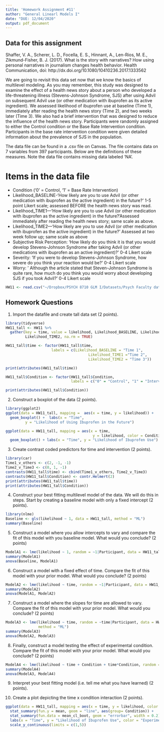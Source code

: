 ```yaml
---
title: 'Homework Assignment #11'
author: "General Linearl Models I"
date: "DUE: 12/04/2020"
output: pdf_document
---
```

## Data for this assignment
 
Shaffer, V. A., Scherer, L. D., Focella, E. S., Hinnant, A., Len-Rios, M. E., Zikmund-Fisher, B. J. (2017). What is the story with narratives? How using personal narratives in journalism changes health behavior. Health Communication, doi: http://dx.doi.org/10.1080/10410236.2017.1333562 


We are going to revisit this data set now that we know the basics of multilevel modeling. As you may remember, this study was designed to examine the effect of a health news story about a person who developed a life-threatening illness (Stevens-Johnson Syndrome, SJS) after using Advil on subsequent Advil use (or other medication with ibuprofen as its active ingredient). We assessed likelihood of ibuprofen use at baseline (Time 1), immediately after reading the health news story (Time 2), and two weeks later (Time 3). We also had a brief intervention that was designed to reduce the influence of the health news story. Participants were randomly assigned to either the Control condition or the Base Rate Intervention condition. Participants in the base rate intervention condition were given detailed information about the prevalence of SJS in the population.

The data file can be found in a .csv file on Canvas. The file contains data on 7 variables from 397 participants. Below are the definitions of these measures. Note the data file contains missing data labeled ‘NA’.

# Items in the data file
* Condition ('0' = Control, '1' = Base Rate Intervention)
* Likelihood_BASELINE-‘How likely are you to use Advil (or other medication with ibuprofen as the active ingredient) in the future?’ 1-5 point Likert scale; assessed BEFORE the health news story was read. 
* Likelihood_TIME1—‘How likely are you to use Advil (or other medication with ibuprofen as the active ingredient) in the future?’Assessed immediately after reading the health news story; same scale as above. 
*	Likelihood_TIME2—‘How likely are you to use Advil (or other medication with ibuprofen as the active ingredient) in the future?’ Assessed at two week follow up; same scale as above
* Subjective Risk Perception: 'How likely do you think it is that you would develop Stevens-Johnson Syndrome after taking Advil (or other medications with ibuprofen as an active ingredient)?' 0-4 Likert scale
* Severity: 'If you were to develop Stevens-Johnson Syndrome, how severe do you think your reaction would be?' 0-4 Likert scale
* Worry: ' Although the article stated that Steven-Johnson Syndrome is quite rare, how much do you think you would worry about developing SJS if you took Advil?' 0-4 Likert scale

```r
HW11 <- read.csv("~/Dropbox/PSYCH 8710 GLM I/Datasets/Psych Faculty datasets/Shaffer Lab/Shaffer et al 2018_HW11.csv")
```

## Homework Questions

1. Import the datafile and create tall data set (2 points).
```r
library(tidyverse)
HW11_tall <- HW11 %>% 
  gather(key = time, value = likelihood, Likelihood_BASELINE, Likelihood_TIME1, 
         Likelihood_TIME2, na.rm = TRUE)

HW11_tall$time <- factor(HW11_tall$time, 
                     labels = c(Likelihood_BASELINE = "Time 1", 
                                      Likelihood_TIME1 ="Time 2",
                                      Likelihood_TIME2 = "Time 3"))

print(attributes(HW11_tall$time))

HW11_tall$Condition <- factor(HW11_tall$Condition,
                              labels = c("0" = "Control", "1" = "Intervention"))

print(attributes(HW11_tall$Condition))
```


2. Construct a boxplot of the data (2 points).
```r
library(ggplot2)
ggplot(data = HW11_tall, mapping =  aes(x = time, y = likelihood)) + 
  geom_boxplot() +  labs(x = "Time", 
         y = "Likelihood of Using Ibuprofen in the Future")

ggplot(data = HW11_tall, mapping = aes(x = time, 
                                        y = likelihood, color = Condition)) + 
  geom_boxplot() + labs(x = "Time", y = "Likelihood of Ibuprofen Use") 
```

3. Create contrast coded predictors for time and intervention (2 points).
```r
library(car)
Time1_v_others <- c(2, -1, -1)
Time2_v_Time3 <- c(0, 1, -1)
contrasts(HW11_tall$time) <- cbind(Time1_v_others, Time2_v_Time3)
contrasts(HW11_tall$Condition) <- contr.Helmert(2)
print(attributes(HW11_tall$time))
print(attributes(HW11_tall$Condition))
```


4. Construct your best fitting multilevel model of the data. We will do this in steps. Start by creating a baseline model with only a fixed intercept (2 points).
```r
library(nlme)
Baseline <- gls(likelihood ~ 1, data = HW11_tall, method = "ML")
summary(Baseline)
```

5. Construct a model where you allow intercepts to vary and compare the fit of this model with you baseline model. What would you conclude? (2 points)
```r
ModelA1 <- lme(likelihood ~ 1, random = ~1|Participant, data = HW11_tall, method = "ML")
summary(ModelA1)
anova(Baseline, ModelA1)
```

6. Construct a model with a fixed effect of time. Compare the fit of this model with your prior model. What would you conclude? (2 points)
```r
ModelA2 <- lme(likelihood ~ time, random = ~1|Participant, data = HW11_tall, method = "ML")
summary(ModelA2)
anova(ModelA1, ModelA2)
```

7. Construct a model where the slopes for time are allowed to vary. Compare the fit of this model with your prior model. What would you conclude? (2 points)
```r
ModelA3 <- lme(likelihood ~ time, random = ~time|Participant, data = HW11_tall,
               method = "ML")
summary(ModelA3)
anova(ModelA2, ModelA3)
```

8. Finally, construct a model testing the effect of experimental condition. Compare the fit of this model with your prior model. What would you conclude? (2 points)
```r
ModelA4 <- lme(likelihood ~ time + Condition + time*Condition, random = ~time|Participant, data = HW11_tall, method = "ML")
summary(ModelA4)
anova(ModelA3, ModelA4)
```

9. Interpret your best fitting model (i.e. tell me what you have learned) (2 points).

10. Create a plot depicting the time x condition interaction (2 points).
```r
ggplot(data = HW11_tall, mapping = aes(x = time, y = likelihood, color = Condition)) + stat_summary(fun.y = mean, geom = "point") + 
  stat_summary(fun.y = mean, geom = "line", aes(group= Condition)) +
  stat_summary(fun.data = mean_cl_boot, geom = "errorbar", width = 0.2) +
  labs(x = "Time", y = "Likelihood of Ibuprofen Use", color = "Experimental Condition") + 
  scale_y_continuous(limits = c(1,5)) 
```



